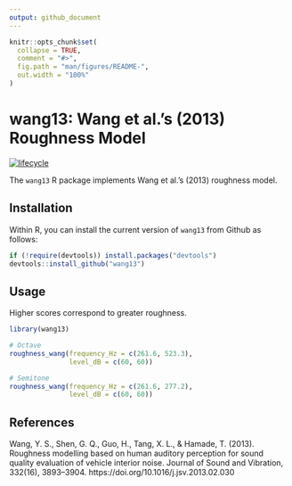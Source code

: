 ```yaml
---
output: github_document
---
```


<!-- README.md is generated from README.Rmd. Please edit that file -->

```r
knitr::opts_chunk$set(
  collapse = TRUE,
  comment = "#>",
  fig.path = "man/figures/README-",
  out.width = "100%"
)
```
# wang13: Wang et al.'s (2013) Roughness Model

[![lifecycle](https://img.shields.io/badge/lifecycle-experimental-orange.svg)](https://www.tidyverse.org/lifecycle/#experimental)

The `wang13` R package implements Wang et al.'s (2013) roughness model.

## Installation

Within R, you can install the current version of `wang13` from Github as follows:

``` r
if (!require(devtools)) install.packages("devtools")
devtools::install_github("wang13")
```

## Usage

Higher scores correspond to greater roughness. 

```r
library(wang13)

# Octave
roughness_wang(frequency_Hz = c(261.6, 523.3),
               level_dB = c(60, 60))

# Semitone
roughness_wang(frequency_Hz = c(261.6, 277.2),
               level_dB = c(60, 60))
```

## References

Wang, Y. S., Shen, G. Q., Guo, H., Tang, X. L., & Hamade, T. (2013). Roughness modelling based on human auditory perception for sound quality evaluation of vehicle interior noise. Journal of Sound and Vibration, 332(16), 3893–3904. https://doi.org/10.1016/j.jsv.2013.02.030
